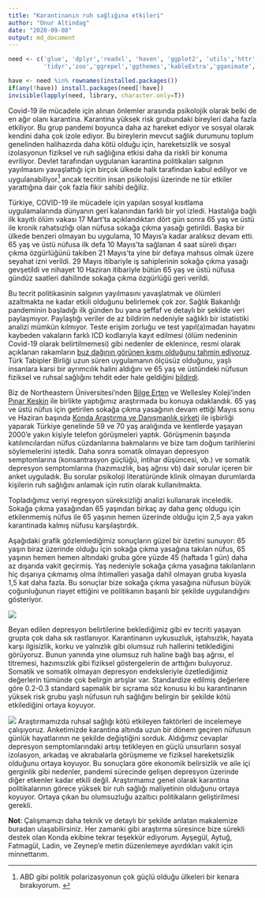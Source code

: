 ```yaml
---
title: "Karantinanın ruh sağlığına etkileri"
author: "Onur Altindag"
date: "2020-09-08"
output: md_document
---
```


```r
need <- c('glue', 'dplyr','readxl', 'haven', 'ggplot2', 'utils','httr', 'viridis', 'ggsci',
          'tidyr','zoo','ggrepel','ggthemes','kableExtra','gganimate','lubridate')

have <- need %in% rownames(installed.packages()) 
if(any(!have)) install.packages(need[!have]) 
invisible(lapply(need, library, character.only=T)) 
```

Covid-19 ile  mücadele için alınan önlemler arasında psikolojik olarak belki de en ağır olanı karantina. Karantina yüksek risk grubundaki bireyleri daha fazla etkiliyor. Bu grup pandemi boyunca daha az hareket ediyor ve sosyal olarak kendini daha çok izole ediyor. Bu bireylerin mevcut sağlık durumunu toplum genelinden halihazırda daha kötü olduğu için,  hareketsizlik ve sosyal izolasyonun fiziksel ve ruh sağlığına etkisi daha da riskli bir konuma evriliyor. Devlet tarafından uygulanan karantina politikaları salgının yayılmasını yavaşlattığı için birçok ülkede halk tarafindan kabul ediliyor ve uygulanabiliyor^[ABD gibi politik polarizasyonun çok güçlü olduğu ülkeleri bir kenara bırakıyorum. ] ancak tecritin insan psikolojisi üzerinde ne tür etkiler yarattığına dair çok fazla fikir sahibi değiliz. 

Türkiye, COVID-19 ile mücadele için yapılan  sosyal kısıtlama uygulamalarında dünyanın geri kalanından farklı bir yol izledi. Hastalığa bağlı ilk kayıtlı ölüm vakası 17 Mart’ta açıklandıktan dört gün sonra 65 yaş ve üstü ile kronik rahatsızlığı olan nüfusa sokağa çıkma yasağı getirildi. Başka bir ülkede benzeri olmayan bu uygulama, 10 Mayıs’a kadar aralıksız devam etti. 65 yaş ve üstü nüfusa ilk defa 10 Mayıs’ta sağlanan 4 saat süreli dışarı çıkma özgürlüğünü takiben 21 Mayıs’ta yine bir defaya mahsus olmak üzere seyahat izni verildi. 29 Mayıs itibariyle iş sahiplerinin sokağa çıkma yasağı gevşetildi ve nihayet 10 Haziran itibariyle bütün 65 yaş ve üstü nüfusa gündüz saatleri dahilinde sokağa çıkma özgürlüğü geri verildi.

Bu tecrit politikasinin salgının yayılmasını yavaşlatmak ve ölümleri azaltmakta ne kadar etkili olduğunu belirlemek çok zor. Sağlık Bakanlığı pandeminin başladığı ilk günden bu yana şeffaf ve detaylı bir şekilde veri paylaşmıyor. Paylaştığı veriler de az bildirim nedeniyle sağlıklı bir istatistiki analizi mümkün kılmıyor. Teste erişim zorluğu ve test yapıl(a)madan hayatını kaybeden vakaların farklı ICD kodlarıyla kayıt edilmesi (ölüm nedeninin Covid-19 olarak belirtilmemesi) gibi nedenler de eklenince, resmi olarak açıklanan rakamların [buz dağının görünen kısmı olduğunu tahmin ediyoruz](https://www.onuraltindag.info/pt-tr/posts/excess_mortality/). Türk Tabipler Birliği uzun süren uygulamanın ölçüsüz olduğunu, yaşlı insanlara karsi bir ayrımcılık halini aldığını ve 65 yaş ve üstündeki nüfusun fiziksel ve ruhsal sağlığını  tehdit eder hale geldiğini [bildirdi](https://www.ttb.org.tr/haber_goster.php?Guid=7ad41de6-cc03-11ea-ae98-95a88cc32d95). 

Biz de Northeastern Üniversitesi’nden [Bilge Erten](http://www.bilgeerten.com/) ve Wellesley Koleji’inden [Pınar Keskin](https://www.pinarkeskin.com/) ile birlikte yaptığımız araştırmada bu konuya odaklandık. 65 yaş ve üstü nüfus için getirilen sokağa çıkma yasağının devam ettiği Mayıs sonu ve Haziran başında [Konda Araştırma ve Danışmanlık şirketi](https://konda.com.tr/tr/anasayfa/) ile işbirliği yaparak Türkiye genelinde 59 ve 70 yaş aralığında ve kentlerde yaşayan  2000’e yakın kişiyle telefon görüşmeleri yaptık.  Görüşmenin başında  katılımcılardan  nüfus cüzdanlarına bakmalarını ve  bize tam doğum tarihlerini söylemelerini istedik. Daha sonra  somatik olmayan depresyon semptomlarına (konsantrasyon güçlüğü, intihar düşüncesi, vb.) ve somatik depresyon semptomlarına (hazımsızlık, baş ağrısı vb) dair sorular içeren bir anket uyguladık. Bu sorular psikoloji literatüründe klinik olmayan durumlarda kişilerin ruh sağlığını anlamak için  rutin olarak kullanılmakta. 

Topladığımız veriyi regresyon süreksizliği analizi kullanarak inceledik. Sokağa çıkma yasağından 65 yaşından birkaç ay daha genç oldugu için etkilenmemiş nüfus ile 65 yaşının hemen üzerinde olduğu için 2,5 aya yakın karantinada kalmış nüfusu karşılaştırdık. 

Aşağıdaki grafik gözlemlediğimiz sonuçların güzel bir özetini sunuyor: 65 yaşın biraz üzerinde olduğu için sokağa çıkma yasağına takılan nüfus, 65 yaşının hemen hemen altındaki
gruba göre yüzde 45 (haftada 1 gün) daha az dışarıda vakit geçirmiş. Yaş nedeniyle sokağa çıkma yasağına takılanların hiç dışarıya çıkmamış olma ihtimalleri yasağa dahil olmayan gruba kıyasla 1,5 kat daha fazla. Bu sonuçlar bize sokağa çıkma yasağına nüfusun büyük çoğunluğunun riayet ettiğini ve politikanın başarılı bir şekilde uygulandığını gösteriyor. 

![](/static/images/posts/karantina/Figure2a.png)

Beyan edilen depresyon belirtilerine beklediğimiz gibi ev tecriti yaşayan grupta çok daha sık rastlanıyor. Karantinanın uykusuzluk, iştahsızlık, hayata karşı ilgisizlik, korku ve yalnızlık gibi olumsuz ruh hallerini tetiklediğini görüyoruz. Bunun yanında yine olumsuz ruh haline bağlı baş ağrısı, el titremesi, hazımsızlık gibi fiziksel göstergelerin de arttığını buluyoruz. Somatik ve somatik olmayan depresyon endeksleriyle özetlediğimiz değerlerin tümünde çok belirgin artışlar var. Standardize edilmiş değerlere göre 0.2-0.3 standard sapmalık bir sıçrama söz konusu ki bu karantinanın yüksek risk grubu yaşlı nüfusun ruh sağlığını belirgin bir şekilde kötü etkilediğini ortaya koyuyor. 


![](/static/images/posts/karantina/Figure2b.png)
Araştırmamızda ruhsal sağlığı kötü etkileyen faktörleri de incelemeye çalışıyoruz. Anketimizde karantina altında uzun bir dönem geçiren nüfusun günlük hayatlarının ne şekilde değiştiğini sorduk. Aldığımız cevaplar depresyon semptomlarındaki artışı tetikleyen en güçlü unsurların sosyal izolasyon, arkadaş ve akrabalarla görüşmeme ve fiziksel hareketsizlik olduğunu ortaya koyuyor. Bu sonuçlara göre ekonomik belirsizlik ve aile içi gerginlik gibi nedenler, pandemi sürecinde gelişen depresyon üzerinde diğer etkenler kadar etkili değil. Araştırmamız genel olarak karantina politikalarının görece yüksek bir ruh sağlığı maliyetinin olduğunu ortaya koyuyor. Ortaya çıkan bu olumsuzluğu azaltıcı politikaların geliştirilmesi gerekli.



**Not**: Çalışmamızı  daha teknik ve detaylı bir şekilde anlatan makalemize buradan ulaşabilirsiniz.  Her zamanki gibi araştırma süresince bize sürekli destek olan Konda ekibine tekrar teşekkür ediyorum. Ayşegül, Aytuğ, Fatmagül,  Ladin, ve Zeynep'e metin düzenlemeye ayırdıkları vakit  için minnettarım.  


















